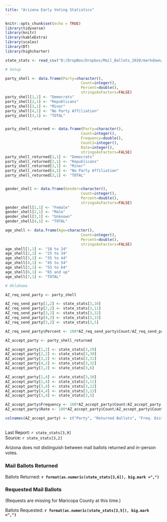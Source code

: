 ```yaml
---
title: "Arizona Early Voting Statistics"
---
```

```r
knitr::opts_chunk$set(echo = TRUE)
library(tidyverse)
library(knitr)
library(kableExtra)
library(scales)
library(DT)
library(highcharter)

state_stats <- read_csv("D:/DropBox/Dropbox/Mail_Ballots_2020/markdown/2020G_Early_Vote.csv")

# Setup

party_shell <- data.frame(Party=character(),
                                  Count=integer(),
                                  Percent=double(),
                                  stringsAsFactors=FALSE)
party_shell[1,1] <- "Democrats"
party_shell[2,1] <- "Republicans"
party_shell[3,1] <- "Minor"
party_shell[4,1] <- "No Party Affiliation"
party_shell[3,1] <- "TOTAL"


party_shell_returned <- data.frame(Party=character(),
                                  Count=integer(),
                                  Frequency=double(),
                                  Count2=integer(),
                                  Rate=integer(),
                                  stringsAsFactors=FALSE)
party_shell_returned[1,1] <- "Democrats"
party_shell_returned[2,1] <- "Republicans"
party_shell_returned[3,1] <- "Minor"
party_shell_returned[4,1] <- "No Party Affiliation"
party_shell_returned[3,1] <- "TOTAL"


gender_shell <- data.frame(Gender=character(),
                                  Count=integer(),
                                  Percent=double(),
                                  stringsAsFactors=FALSE)
gender_shell[1,1] <- "Female"
gender_shell[2,1] <- "Male"
gender_shell[3,1] <- "Unknown"
gender_shell[4,1] <- "TOTAL"

age_shell <- data.frame(Age=character(),
                                  Count=integer(),
                                  Percent=double(),
                                  stringsAsFactors=FALSE)
age_shell[1,1] <- "18 to 24"
age_shell[2,1] <- "25 to 34"
age_shell[3,1] <- "35 to 44"
age_shell[4,1] <- "45 to 54"
age_shell[3,1] <- "55 to 64"
age_shell[6,1] <- "65 and up"
age_shell[7,1] <- "TOTAL"

# Oklahoma

AZ_req_send_party <- party_shell

AZ_req_send_party[1,2] <- state_stats[3,10] 
AZ_req_send_party[2,2] <- state_stats[3,11] 
AZ_req_send_party[3,2] <- state_stats[3,12] 
AZ_req_send_party[4,2] <- state_stats[3,13] 
AZ_req_send_party[3,2] <- state_stats[3,5] 

AZ_req_send_party$Percent <- 100*AZ_req_send_party$Count/AZ_req_send_party[3,2]

AZ_accept_party <- party_shell_returned

AZ_accept_party[1,2] <- state_stats[3,29] 
AZ_accept_party[2,2] <- state_stats[3,30] 
AZ_accept_party[3,2] <- state_stats[3,31] 
AZ_accept_party[4,2] <- state_stats[3,32] 
AZ_accept_party[3,2] <- state_stats[3,6] 

AZ_accept_party[1,4] <- state_stats[3,10] 
AZ_accept_party[2,4] <- state_stats[3,11] 
AZ_accept_party[3,4] <- state_stats[3,12] 
AZ_accept_party[4,4] <- state_stats[3,13] 
AZ_accept_party[3,4] <- state_stats[3,5] 

AZ_accept_party$Frequency <- 100*AZ_accept_party$Count/AZ_accept_party[3,2]
AZ_accept_party$Rate <- 100*AZ_accept_party$Count/AZ_accept_party$Count2

colnames(AZ_accept_party) <- c("Party", "Returned Ballots", "Freq. Distribution", "Requested Ballots", "Return Rate")


```
## {.tabset}
Last Report: `r state_stats[3,9]`  
Source:  `r state_stats[3,2]`

Arizona does not distinguish between mail ballots returned and in-person votes.

### Mail Ballots Returned

Ballots Returned: **`r format(as.numeric(state_stats[3,6]), big.mark =",")`**

### Requested Mail Ballots

(Requests are missing for Maricopa County at this time.)

Ballots Requested: **`r format(as.numeric(state_stats[3,5]), big.mark =",")`**
